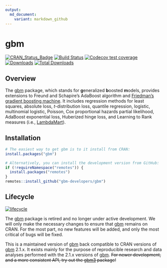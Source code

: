 ```yaml
---
output:
  md_document:
    variant: markdown_github
---
```

# gbm

[![CRAN\_Status\_Badge](http://www.r-pkg.org/badges/version/gbm)](https://cran.r-project.org/package=gbm)
[![Build Status](https://travis-ci.org/gbm-developers/gbm.svg?branch=master)](https://travis-ci.org/gbm-developers/gbm)
[![Codecov test coverage](https://codecov.io/gh/gbm-developers/gbm/branch/master/graph/badge.svg)](https://codecov.io/gh/gbm-developers/gbm?branch=master)
[![Downloads](http://cranlogs.r-pkg.org/badges/gbm)](http://cranlogs.r-pkg.org/badges/gbm)
[![Total Downloads](http://cranlogs.r-pkg.org/badges/grand-total/gbm)](http://cranlogs.r-pkg.org/badges/grand-total/gbm)


## Overview

The [gbm](https://cran.r-project.org/package=gbm) package, which stands for **g**eneralized **b**oosted **m**odels, provides extensions to Freund and Schapire's AdaBoost algorithm and [Friedman's gradient boosting machine](http://projecteuclid.org/euclid.aos/1013203451). It includes regression methods for least squares, absolute loss, $t$-distribution loss, quantile regression, logistic, multinomial logistic, Poisson, Cox proportional hazards partial likelihood, AdaBoost exponential loss, Huberized hinge loss, and Learning to Rank measures (i.e., [LambdaMart](https://www.microsoft.com/en-us/research/publication/from-ranknet-to-lambdarank-to-lambdamart-an-overview/)).


## Installation

```r
# The easiest way to get gbm is to it install from CRAN:
install.packages("gbm")

# Alternatively, you can install the development version from GitHub:
if (!requireNamespace("remotes")) {
  install.packages("remotes")
}
remotes::install_github("gbm-developers/gbm")
```


## Lifecycle

[![lifecycle](https://img.shields.io/badge/lifecycle-retired-orange.svg)](https://www.tidyverse.org/lifecycle/#retired)

The [gbm](https://cran.r-project.org/package=gbm) package is retired and no longer under active development. We will only make the necessary changes to ensure that [gbm](https://cran.r-project.org/package=gbm) remains on CRAN. For the most part, no new features will be added, and only the most critical of bugs will be fixed.

This is a maintained version of [gbm](https://cran.r-project.org/package=gbm) back compatible to CRAN versions of [gbm](https://cran.r-project.org/package=gbm) 2.1.x. It exists mainly for the purpose of reproducible research and data analyses performed with the 2.1.x versions of [gbm](https://cran.r-project.org/package=gbm). ~~For newer development, and a more consistent API, try out the [gbm3](https://github.com/gbm-developers/gbm3) package!~~

